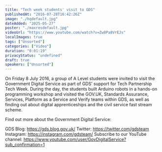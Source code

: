 ```yaml
---
title: "Tech week students' visit to GDS"
publishedAt: "2016-07-28T16:42:26Z"
image: "./hqdefault.jpg"
dateAdded: "2025-05-27"
poster: "./maxresdefault.jpg"
videoUrl: "https://www.youtube.com/watch?v=Zw8Pa8VrEJs"
localImages: true
tags: ["Unsorted"]
categories: ["Video"]
duration: "0:01:19"
privacyStatus: "undefined"
draft: true
speakers: ["Unsorted"]
---
```

On Friday 8 July 2016, a group of A Level students were invited to visit the Government Digital Service as part of GDS’ support for Tech Partnership Tech Week. During the day, the students built Arduino robots in a hands-on programming workshop and visited the GOV.UK, Standards Assurance, Services, Platform as a Service and Verify teams within GDS, as well as finding out about digital apprenticeships and the civil service fast stream scheme.

Find out more about the Government Digital Service:

GDS Blog: https://gds.blog.gov.uk/
Twitter: https://twitter.com/gdsteam 
Instagram: https://instagram.com/gdsteam/ 
Subscribe to our YouTube channel: 
https://www.youtube.com/user/GovDigitalService?sub_confirmation=1
